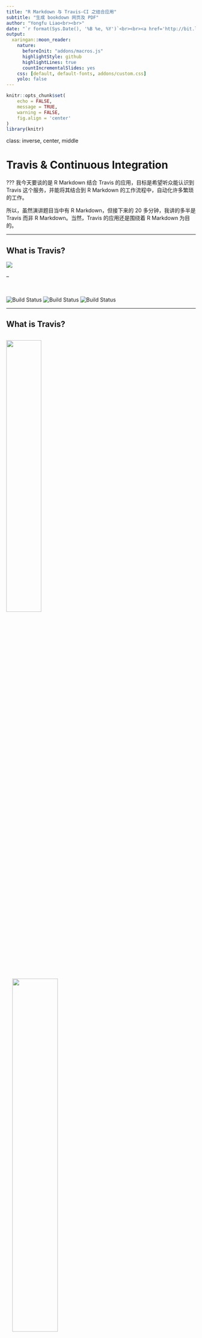 ```yaml
---
title: "R Markdown 与 Travis-CI 之结合应用"
subtitle: "生成 bookdown 网页及 PDF"
author: "Yongfu Liao<br><br>"
date: "`r format(Sys.Date(), '%B %e, %Y')`<br><br><a href='http://bit.ly/TravisRmd' style='font-size:0.7em;'>bit.ly/TravisRmd</a>"
output:
  xaringan::moon_reader:
    nature:
      beforeInit: "addons/macros.js"
      highlightStyle: github
      highlightLines: true
      countIncrementalSlides: yes
    css: [default, default-fonts, addons/custom.css]
    yolo: false
---
```


```r
knitr::opts_chunk$set(
	echo = FALSE,
	message = TRUE,
	warning = FALSE,
	fig.align = 'center'
)
library(knitr)
```


class: inverse, center, middle

# Travis & Continuous Integration

???
我今天要谈的是 R Markdown 结合 Travis 的应用，目标是希望听众能认识到 Travis 这个服务，并能将其结合到 R Markdown 的工作流程中，自动化许多繁琐的工作。

所以，虽然演讲题目当中有 R Markdown，但接下来的 20 多分钟，我讲的多半是 Travis 而非 R Markdown。当然，Travis 的应用还是围绕着 R Markdown 为目的。



---

## What is Travis?

![](img/badge.png)

--

<br>

![Build Status](https://img.shields.io/badge/build-passing-brightgreen.svg)
![Build Status](https://img.shields.io/badge/build-failing-red.svg)
![Build Status](https://img.shields.io/badge/build-error-lightgrey.svg)


---

## What is Travis?


<img src='img/continuous_integration.png' width='43%' class='hold-img'>
--
&nbsp;&nbsp;&nbsp;&nbsp;<img src='img/what_is_travis.png' width='49%' class='hold-img'>

???
那 Travis 到底是什么呢？在回答这个问题前，我们必须先知道什么是「持续集成 (Continuous Integration)」。持续集成是一种软件开发的流程，它的想法是尽量让开发过程中，每次源码更新或改变时，能自动进行一连串的检查，确保添加或修改的程序码不会破坏整个软件项目，进而减少软件开发过程中的风险。

Travis 则是为 GitHub repo 里的项目提供持续集成的一套服务。简单来说，每次你将 commit push 到 GitHub 时，Travis 就会自动地去跑一连串的检查，确认刚刚的 commit 没有破坏整个项目。


---

## Travis 跟 R Markdown 有何干系？

<br>

![](img/travis_auto.png)


???
现在你可能会有疑问，Travis 是种为软件开发者提供的服务，但它对于 R Markdown 的用户能有什么帮助？

前面所介绍的其实仅是 Travis 的「默认功能」，但事实上，我们可以要求 Travis 做「任何事」，因为 Travis 运作的方式是提供一个完整的 Ubuntu (或 Mac) 环境，让自动化测试能够进行。我们只要更改 Travis 的默认行为，亦即，不让它进行自动测试而是去运行其它我们写的指令，Travis 其实就变成了我们的另一台个人电脑。

---

class: inverse, center, middle

# Using Travis

---

```r
include_graphics('img/hadley_travis.jpg')
```


.smaller[
> I've been using travis for quite some years, and this is still what my commit history looks like when trying to set up a new configuration
>
> — Hadley Wickham (@hadleywickham) [December 11, 2018](https://bit.ly/2U9ewu6)

]

???
接下来，我将说明如何设置 Travis。这边默认听众已具有使用 Git 与 GitHub 的经验。


---


## 注册 Travis 帐号

- [travis-ci.org](https://travis-ci.org) ➜ Sign in with GitHub ➜ 完成

![](img/travis-org.gif)

???
首先我们需要注册 Travis 的帐号。我们进入到 [travis-ci.org](https://travis-ci.org) 后，直接使用 GitHub 帐号登录，如此就能将 Travis 链接到 GitHub。

---

## GitHub Repo 设置

1. `DESCRIPTION`
    - 无功能但必要
    
    - 让 Travis 以为 Repo 是 R 套件
    
    - 内容：
          ```yaml
          Package: fakepkg
          Title: fakepkg
          Version: 1.0.0
          ```
    
1. `.travis.yml`
    - 设置 Travis 指令

???
Travis 要能在 GitHub Repo 中侦测到必要的文件，它才能正确的运行任务。就 R 语言的项目，GitHub repo 的根目录中必须有 `DESCRIPTION` 以及 `.travis.yml` 这两个文件才行。`DESCRIPTION` 这个文件是每个 R 套件都需具备的文件，这边我们虽然没有要创建 R 套件，但它存在的目的是为了欺骗 Travis，让它以为这个 GitHub repo 是 R 套件的项目。


---

## .smaller[**`.travis.yml`**]

.left-column[
### 内容 <a href='https://github.com/liao961120/bookdown-crc-travis/blob/master/.travis.yml' style='font-size: 0.35em;'> GitHub</a>
]

.right-column[

```r
printstr <- paste(readLines('../.travis.yml'), collapse = '\n')

cat('```yml\n', printstr, '```\n', sep = '')
```
]


---

## .smaller[**`.travis.yml`**]

.left-column[
### 内容
]

.right-column[

```r
include_graphics('img/travis_flow.png')
```

]

---

## .smaller[**`.travis.yml`**]

.left-column[
### 内容
### Environment
]

.right-column[

设置**语言 (R)**, **操作系统**, **GitHub Branch**

```yml
language: r
dist: trusty
sudo: true
branches:
  only:
    - master
```
]

---

## .smaller[**`.travis.yml`**]

.left-column[
### 内容
### Environment
### Dependencies
]

.right-column[

安装 **R 包**, **System Requirements**<sup>\*</sup>, **LaTeX** 与 **Pandoc** 等

```yml
pandoc_version: 2.3.1
latex: false
before_install:   # 安装 R 包以外 dependencies
  - sudo apt-get update
r_packages:         # 安装 CRAN 上的 R 包
  - bookdown
  - ggplot2
r_github_packages:  # 安装 GitHub 上的 R 包
  - r-lib/pkgdown
cache:
  packages: yes  # 缓存下载之 R 包, 加快 Travis 速度
```
]

.smaller[
.footnote[
[\*]: 例如 [`xml2`](https://bit.ly/2uziugw) 在 Ubuntu 上需要 R 包以外的软件 (`libxml2-dev`) 才能运作。
]
]


---

```r
run_commands <- '.smaller[**`.travis.yml`**]

.left-column[
### 内容
### Environment
### Dependencies
### .little-smaller[Run Commands]
]
'
```

## `r asis_output(run_commands)`

.right-column[

可以很简单，也可以很复杂

- Minimum skills required
    - file manipulation (`bash` or `R`)

- Advanced
    - docker, command line tools, download binaries, ...
    - The sky is the limit

]

---

## `r asis_output(run_commands)`

.right-column[

### .smaller[基本 Command Line 指令 (bash)]

#### 运行 R 指令
```bash
R -e 'bookdown::render_book("index.Rmd")'
Rscript build.R
```

#### File Manipulation<sup>\*</sup>

```bash
if [[ -d docs ]]; then rm -r docs; fi
mkdir docs
cp -r _book/* docs
```
]


.smaller[.footnote[
[\*]: R 亦可进行 file manipulation，参考 [R File Manipulation](https://bit.ly/2UfzMhe) 与 [R Functions for Linux Commands](https://bit.ly/2uCu7n6)。
]]

---

## `r asis_output(run_commands)`

.right-column[

### Wrap up — .smaller[**`script`**]:

* .smaller[.red[Current working directory on Travis]: GitHub repo]

1. 
```yml
script:
    - R -e 'bookdown::render_book("index.Rmd")'
    - if [[ -d docs ]]; then rm -r docs; fi
    - mkdir docs
    - cp -r _book/* docs
```

1. 
```yml
script:
    - bash build.sh
```
   
1. 
```yml
script:
    - Rscript build.R
```
]


.footnote[
.smaller[
源码 [`build.sh`](https://bit.ly/2OC5UGB), [`build.R`](https://bit.ly/2FNhAn4)
]]

???
现行工作目录


---

## `r asis_output(run_commands)`

.right-column[

### Bypassing Build Failure .much-smaller[(Advanced)]

1. **`script`**
    - 覆盖默认之 `R CMD Check`
    - 运行正常
      (➜ 运行 **`after_success`**)
    - 运行出错 ➜ ![](https://img.shields.io/badge/build-failing-red.svg)
      (➜ 运行 **`after_failure`**)
   
1. **`after_success`**
    
    - 不影响 build result
    - 
    ```yaml
    script:
        - echo "Bypassing script"
    after_success:
        - bash build.sh
    ```
]

???
依据顺序运行

换言之，若 `.travis.yml` 中没有 **`script:`**， Travis 会自动进行 R CMD Check。  
在此情形下，必然导致 ![Build Status](https://img.shields.io/badge/build-failing-red.svg)

---

```r
deploy <- '.smaller[**`.travis.yml`**]

.left-column[
### 内容
### Environment
### Dependencies
### .little-smaller[Run Commands]
### Deploy
]'
```

## `r asis_output(deploy)`


.right-column[

```yml
deploy:
* - provider: pages
    github-token: $GH_TOKEN
    #target-branch: <name>  # 默认: `gh-pages`
    skip-cleanup: true 
    keep-history: false 
    local-dir: docs
    on:
      branch: master
```

* 将 build 结果传回 GitHub Repo

]

---

## `r asis_output(deploy)`

.right-column[

```yml
deploy:
  - provider: pages
*   github-token: $GH_TOKEN
    #target-branch: <name>  # 默认: `gh-pages`
    skip-cleanup: true 
    keep-history: false 
    local-dir: docs
    on:
      branch: master
```

1. [GitHub Personal access token](https://github.com/settings/tokens) ➜ Generate new token  
➜ scope: `public_repo` ➜ copy token

1. [travis-ci.org/`<user>`/`<repo>`/settings](https://travis-ci.org/liao961120/bookdown-crc-travis/settings)  
➜ Environment Variables  
➜ `Name` = `GH_TOKEN`, `Value` = token from 1.
]


---

## `r asis_output(deploy)`

.right-column[
```yml
deploy:
  - provider: pages
*   github-token: $GH_TOKEN
    #target-branch: <name>  # 默认: `gh-pages`
    skip-cleanup: true 
    keep-history: false 
    local-dir: docs
    on:
      branch: master
```

```r
include_graphics('img/gh_token.gif')
```
]

---

## `r asis_output(deploy)`

.right-column[
```yml
deploy:
  - provider: pages
    github-token: $GH_TOKEN
*   target-branch: travis-build  # 默认: gh-pages
    skip-cleanup: true 
    keep-history: false 
    local-dir: docs
    on:
      branch: master
```

* 使用 `gh-pages` 以外的 branch
]

---

## `r asis_output(deploy)`

.right-column[
```yml
deploy:
  - provider: pages
    github-token: $GH_TOKEN
    #target-branch: travis-build  # 默认: gh-pages
    skip-cleanup: true 
    keep-history: false 
*   local-dir: docs
    on:
      branch: master
```

* [Reminder](#18):

    ```yml
    script:
       ...
    *  - mkdir docs
    *  - cp -r _book/* docs
    ```
]

---

## `r asis_output(deploy)`

.right-column[
```yml
deploy:
  - provider: pages
    github-token: $GH_TOKEN
    #target-branch: travis-build  # 默认: gh-pages
    skip-cleanup: true 
    keep-history: false 
    local-dir: docs
*   on:
*     branch: master
```

* Travis was [told](#14) to run on `master` branch:

    ```yml
    language: r
      ...
    * branches:
    *   only:
    *     - master
    ```
]

---

## `r asis_output(deploy)`

.right-column[

- Push to GitHub ➜ Travis build auto-triggered  
➜ build success ➜ Web site served at
[`<user>`.github.io/`<repo>`](https://liao961120.github.io/bookdown-crc-travis)

- 亦可手动直接在 Travis 网页上 trigger build:

    [travis-ci.org/`<user>`/`<repo>`](https://travis-ci.org/liao961120/bookdown-crc-travis) ➜ More options ➜ Trigger build
]

